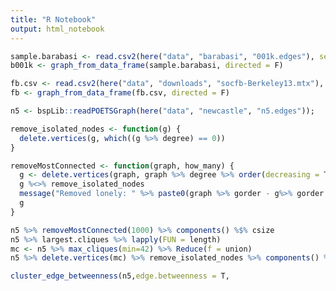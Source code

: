 ```yaml
---
title: "R Notebook"
output: html_notebook
---
```

```r
sample.barabasi <- read.csv2(here("data", "barabasi", "001k.edges"), sep = " ", comment.char = "#", header = F)
b001k <- graph_from_data_frame(sample.barabasi, directed = F)

fb.csv <- read.csv2(here("data", "downloads", "socfb-Berkeley13.mtx"), header = F, sep=" ")
fb <- graph_from_data_frame(fb.csv, directed = F)

n5 <- bspLib::readPOETSGraph(here("data", "newcastle", "n5.edges"));
```

```r
remove_isolated_nodes <- function(g) {
  delete.vertices(g, which((g %>% degree) == 0))
}
```

```r
removeMostConnected <- function(graph, how_many) {
  g <- delete.vertices(graph, graph %>% degree %>% order(decreasing = T) %>% head(how_many))
  g %<>% remove_isolated_nodes 
  message("Removed lonely: " %>% paste0(graph %>% gorder - g%>% gorder  - how_many ))
  g
}
```

```r
n5 %>% removeMostConnected(1000) %>% components() %$% csize
n5 %>% largest.cliques %>% lapply(FUN = length)
mc <- n5 %>% max_cliques(min=42) %>% Reduce(f = union)
n5 %>% delete.vertices(mc) %>% remove_isolated_nodes %>% components() %$% csize
```

```r
cluster_edge_betweenness(n5,edge.betweenness = T,
```

